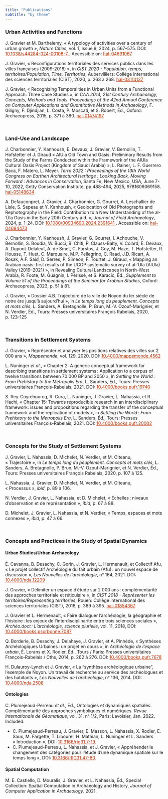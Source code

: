 ```yaml
---
title: "Publications"
subtitle: "by theme"
---
```


### Urban Activities and Functions
J. Gravier et M. Barthelemy, « A typology of activities over a century of urban growth », _Nature Cities_, vol. 1, issue 9, 2024, p. 567–575. DOI: <a href="https://doi.org/10.1038/s44284-024-00108-7" style="color:#BA2E00;"> 10.1038/s44284-024-00108-7 </a>. Accessible on: <a href="https://hal.science/hal-04691067" style="color:#BA2E00;"> hal-04691067 </a>

J. Gravier, « Reconfigurations territoriales des services publics dans les villes françaises (2009-2018) », in _CIST 2020 - Population, temps, territoires/Population, Time, Territories_, Aubervilliers: Collège international des sciences territoriales (CIST), 2020, p. 263 à 268. <a href="https://hal.archives-ouvertes.fr/hal-03114137" style="color:#BA2E00;"> hal-03114137 </a>

J. Gravier, « Recognizing Temporalities in Urban Units from a Functional Approach: Three Case Studies », in _CAA 2014, 21st Century Archaeology, Concepts, Methods and Tools. Proceedings of the 42nd Annual Conference on Computer Applications and Quantitative Methods in Archaeology_, F. Giligny, F. Djindjian, L. Costa, P. Moscati, et S. Robert, Éd., Oxford: Archaeopress, 2015, p. 371 à 380. <a href="https://hal.archives-ouvertes.fr/hal-01474197" style="color:#BA2E00;"> hal-01474197 </a>

<br>

### Land-Use and Landscape
J. Charbonnier, Y. Kanhoush, E. Devaux, J. Gravier, V. Bernollin, T. Hofstetter et J. Giraud « AlUla Old Town and Oasis: Preliminary Results from the Study of the Farms Conducted within the Framework of the AlUla Cultural Oasis Project (Kingdom of Saudi Arabia) », L. Rainer, L. F. Guerrero Baca, F. Matero, L. Meyer. _Terra 2022 : Proceedings of the 13th World Congress on Earthen Architectural Heritage : Looking Back, Moving Forward : Advances in Conservation_, Santa Fe, New Mexico, USA, June 7-10, 2022, Getty Conservation Institute, pp.488-494, 2025, 9781606069158. <a href="https://hal.archives-ouvertes.fr/hal-05148634" style="color:#BA2E00;"> hal-05148634 </a>

A. Defauconpret, J. Gravier, J. Charbonnier, G. Gourret, A. Leschallier de Lisle, S. Sepeau et Y. Kanhoush, « Geolocation of Old Photographs and Rephotography in the Field: Contribution to a New Understanding of the al-ʿŪla Oasis in the Early 20th Century a.d. », _Journal of Field Archaeology_, 2024, p. 1-24. DOI: <a href="https://doi.org/10.1080/00934690.2024.2391641" style="color:#BA2E00;"> 10.1080/00934690.2024.2391641 </a>. Accessible on: <a href="https://hal.archives-ouvertes.fr/hal-04694473" style="color:#BA2E00;"> hal-04694473 </a>

J. Charbonnier, Y. Kanhoush, J. Gravier, G. Gourret, I. Achouche, V. Bernollin, S. Boudia, W. Bucci, B. Chiti, P. Clauss-Balty, V. Colard, E. Devaux, A. Dupont-Delaleuf, A. de Smet, C. Furstos, J. Goy, M. Haze, T. Hofstetter, R. Housse, T. Huet, C. Marquaire, M.P. Pellegrino, C. Raad, J.D. Ricart, A. Rosak, A.F. Saïd, D. Serres, P. Siméon, F. Tourtet, J. Giraud, « Mapping an Arabian oasis: first results of the UCOP systematic survey of al-ʿUlā (AlUla) Valley (2019–2021) », in Revealing Cultural Landscapes in North-West Arabia, R. Foote, M. Guagnin, I. Périssé, et S. Karacic, Éd., _Supplement to Volume 51 of the Proceedings of the Seminar for Arabian Studies_, Oxford: Archaeopress, 2023, p. 51 à 81.

J. Gravier, « Dossier 4.B. Trajectoire de la ville de Noyon du Ier siècle de notre ère jusqu’à aujourd’hui », in _Le temps long du peuplement. Concepts et mots clés_, L. Sanders, A. Bretagnolle, P. Brun, M.-V. Ozouf-Marignier, et N. Verdier, Éd., Tours: Presses universitaires François Rabelais, 2020, p. 123-125

<br>

### Transitions in Settlement Systems
J. Gravier, « Représenter et analyser les positions relatives des villes sur 2 000 ans », _Mappemonde_, vol. 129, 2020. DOI:  <a href="https://doi.org/10.4000/mappemonde.4562" style="color:#BA2E00;"> 10.4000/mappemonde.4562 </a>

L. Nuninger _et al._, « Chapter 2: A generic conceptual framework for describing transitions in settlement systems : Application to a corpus of twelve transitions between 70 000 BP and 2050 », in _Settling the World : From Prehistory to the Metropolis Era_, L. Sanders, Éd., Tours: Presses universitaires François-Rabelais, 2021. DOI: <a href="https://doi.org/10.4000/books.pufr.19740" style="color:#BA2E00;"> 10.4000/books.pufr.19740 </a>

S. Rey-Coyrehourcq, R. Cura, L. Nuninger, J. Gravier, L. Nahassia, et R. Hachi, « Chapter 15: Towards reproducible research in an interdisciplinary framework: issues and propositions regarding the transfer of the conceptual framework and the replication of models », in _Settling the World : From Prehistory to the Metropolis Era_, L. Sanders, Éd., Tours: Presses universitaires François-Rabelais, 2021. DOI: <a href="https://doi.org/10.4000/books.pufr.20002" style="color:#BA2E00;"> 10.4000/books.pufr.20002 </a>

<br>



### Concepts for the Study of Settlement Systems

J. Gravier, L. Nahassia, D. Michelet, N. Verdier, et M. Olteanu, « Trajectoire », in _Le temps long du peuplement. Concepts et mots clés_, L. Sanders, A. Bretagnolle, P. Brun, M.-V. Ozouf-Marignier, et N. Verdier, Éd., Tours: Presses universitaires François Rabelais, 2020, p. 107 à 125.

L. Nahassia, J. Gravier, D. Michelet, N. Verdier, et M. Olteanu, « Processus », _ibid_, p. 89 à 106.

N. Verdier, J. Gravier, L. Nahassia, et D. Michelet, « Échelles : niveaux d’observation et de représentation », _ibid_, p. 67 à 88.

D. Michelet, J. Gravier, L. Nahassia, et N. Verdier, « Temps, espaces et mots connexes », _ibid_, p. 47 à 66.

<br>

### Concepts and Practices in the Study of Spatial Dynamics

#### Urban Studies/Urban Archaeology
É. Cavanna, B. Desachy, C. Gorin, J. Gravier, L. Hermenault, et Collectif Afu, « Le projet collectif Archéologie du fait urbain (Afu) : un nouvel espace de discussion », _Les Nouvelles de l’archéologie_, nᵒ 164, 2021. DOI: <a href="https://doi.org/10.4000/nda.12209" style="color:#BA2E00;"> 10.4000/nda.12209 </a>

J. Gravier, « Délimiter un espace d’étude sur 2 000 ans : complémentarité des approches territoriale et réticulaire », in _CIST 2018 - Représenter les territoires/Representing territories_, Rouen: Collège international des sciences territoriales (CIST), 2018, p. 389 à 395. <a href="https://hal.archives-ouvertes.fr/hal-01854367" style="color:#BA2E00;"> hal-01854367 </a>

J. Gravier et L. Hermenault, « Faire dialoguer l’archéologie, la géographie et l’histoire : les enjeux de l’interdisciplinarité entre trois sciences sociales », _Archéo.doct : L’archéologie, science plurielle_, vol. 11, 2018, DOI: <a href="https://doi.org/10.4000/books.psorbonne.7087" style="color:#BA2E00;"> 10.4000/books.psorbonne.7087 </a>

Q. Borderie, B. Desachy, J. Delahaye, J. Gravier, et A. Pinhède, « Synthèses Archéologiques Urbaines : un projet en cours », in _Archéologie de l’espace urbain_, É. Lorans et X. Rodier, Éd., Tours / Paris: Presses universitaires François-Rabelais / Cths, 2014, p. 262 à 276. DOI: <a href="https://doi.org/10.4000/books.pufr.7678" style="color:#BA2E00;"> 10.4000/books.pufr.7678 </a>

H. Dulauroy-Lynch et J. Gravier, « La “synthèse archéologique urbaine”, l’exemple de Noyon. Un travail de recherche au service des archéologues et des habitants », _Les Nouvelles de l’archéologie_, nᵒ 136, 2014. DOI: <a href="https://doi.org/10.4000/nda.2508" style="color:#BA2E00;"> 10.4000/nda.2508 </a>

#### Ontologies
C. Plumejeaud-Perreau _et al._, Éd., Ontologies et dynamiques spatiales. Complémentarité des approches symboliques et numériques. _Revue Internationale de Géomatique_, vol. 31. nᵒ 1/2, Paris: Lavoisier, Jan. 2022. Included:

  + C. Plumejeaud-Perreau, J. Gravier, E. Masson, L. Nahassia, X. Rodier, E. Saux, M. Fargette, T. Libourel, H. Mathian, L. Nuninger et L. Sanders « Introduction », DOI: <a href="https://doi.org/10.3166/rig31.7-19" style="color:#BA2E00;"> 10.3166/rig31.7-19</a>.
  + C. Plumejeaud-Perreau, L. Nahassia, et J. Gravier, « Appréhender le changement des catégories pour l’étude d’une dynamique spatiale sur le temps long », DOI: <a href="https://doi.org/10.3166/RIG31.47-80" style="color:#BA2E00;"> 10.3166/RIG31.47-80</a>.

#### Spatial Computation
M. E. Castiello, D. Mouralis, J. Gravier, et L. Nahassia, Éd., Special Collection: Spatial Computation in Archaeology and History, _Journal of Computer Application in Archaeology_. 2021.

<br>
